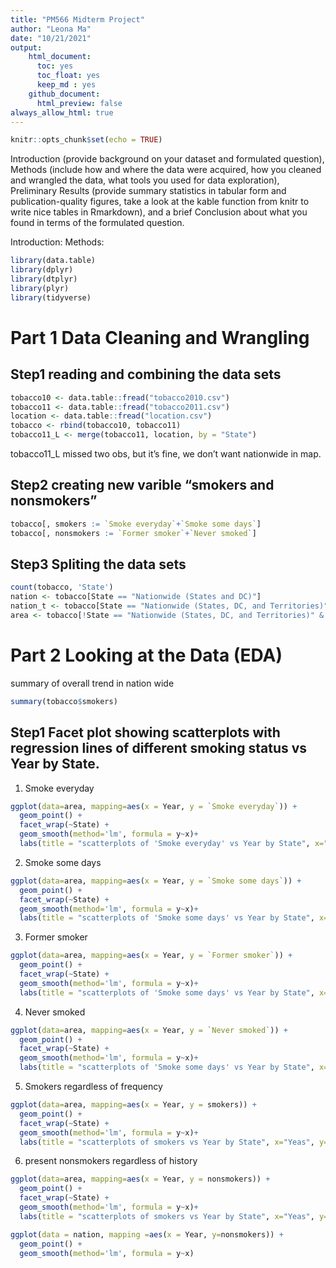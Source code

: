 ```yaml
---
title: "PM566 Midterm Project"
author: "Leona Ma"
date: "10/21/2021"
output: 
    html_document:
      toc: yes 
      toc_float: yes
      keep_md : yes 
    github_document:
      html_preview: false
always_allow_html: true
---
```


```r
knitr::opts_chunk$set(echo = TRUE)
```

Introduction (provide background on your dataset and formulated question), 
Methods (include how and where the data were acquired, how you cleaned and wrangled the data, what tools you used for data exploration), 
Preliminary Results (provide summary statistics in tabular form and publication-quality figures, take a look at the kable function from knitr to write nice tables in Rmarkdown), 
and a brief Conclusion about what you found in terms of the formulated question.

Introduction:
Methods:

```r
library(data.table)
library(dplyr)
library(dtplyr)
library(plyr)
library(tidyverse)
```

# Part 1 Data Cleaning and Wrangling

## Step1 reading and combining the data sets
```r
tobacco10 <- data.table::fread("tobacco2010.csv")
tobacco11 <- data.table::fread("tobacco2011.csv")
location <- data.table::fread("location.csv")
tobacco <- rbind(tobacco10, tobacco11)
tobacco11_L <- merge(tobacco11, location, by = "State")
```
tobacco11_L missed two obs, but it's fine, we don't want nationwide in map. 

## Step2 creating new varible "smokers and nonsmokers"
```r
tobacco[, smokers := `Smoke everyday`+`Smoke some days`]
tobacco[, nonsmokers := `Former smoker`+`Never smoked`]
```

## Step3 Spliting the data sets
```r
count(tobacco, 'State')
nation <- tobacco[State == "Nationwide (States and DC)"]
nation_t <- tobacco[State == "Nationwide (States, DC, and Territories)"]
area <- tobacco[!State == "Nationwide (States, DC, and Territories)" & !State == "Nationwide (States and DC)"]
```


# Part 2 Looking at the Data (EDA)
summary of overall trend in nation wide
```r
summary(tobacco$smokers)
```

## Step1 Facet plot showing scatterplots with regression lines of different smoking status vs Year by State.

1. Smoke everyday
```r
ggplot(data=area, mapping=aes(x = Year, y = `Smoke everyday`)) +
  geom_point() + 
  facet_wrap(~State) +
  geom_smooth(method='lm', formula = y~x)+
  labs(title = "scatterplots of 'Smoke everyday' vs Year by State", x="Yeas", y="Percentage of people who smoke everyday")
```

2. Smoke some days
```r
ggplot(data=area, mapping=aes(x = Year, y = `Smoke some days`)) +
  geom_point() + 
  facet_wrap(~State) +
  geom_smooth(method='lm', formula = y~x)+
  labs(title = "scatterplots of 'Smoke some days' vs Year by State", x="Yeas", y="Percentage of people who smoke some days")
```

3. Former smoker
```r
ggplot(data=area, mapping=aes(x = Year, y = `Former smoker`)) +
  geom_point() + 
  facet_wrap(~State) +
  geom_smooth(method='lm', formula = y~x)+
  labs(title = "scatterplots of 'Smoke some days' vs Year by State", x="Yeas", y="Percentage of people who are former smoker")
```

4. Never smoked
```r
ggplot(data=area, mapping=aes(x = Year, y = `Never smoked`)) +
  geom_point() + 
  facet_wrap(~State) +
  geom_smooth(method='lm', formula = y~x)+
  labs(title = "scatterplots of 'Smoke some days' vs Year by State", x="Yeas", y="Percentage of people who are Never smoked")
```

5. Smokers regardless of frequency
```r
ggplot(data=area, mapping=aes(x = Year, y = smokers)) +
  geom_point() + 
  facet_wrap(~State) +
  geom_smooth(method='lm', formula = y~x)+
  labs(title = "scatterplots of smokers vs Year by State", x="Yeas", y="Percentage of people who are smokers")
```

6. present nonsmokers regardless of history
```r
ggplot(data=area, mapping=aes(x = Year, y = nonsmokers)) +
  geom_point() + 
  facet_wrap(~State) +
  geom_smooth(method='lm', formula = y~x)+
  labs(title = "scatterplots of smokers vs Year by State", x="Yeas", y="Percentage of people who are smokers")
```

```r
ggplot(data = nation, mapping =aes(x = Year, y=nonsmokers)) +
  geom_point() +
  geom_smooth(method='lm', formula = y~x)
```

